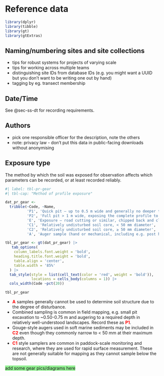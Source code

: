# Reference data

```r
library(dplyr)
library(tibble)
library(gt)
library(gtExtras)
```

## Naming/numbering sites and site collections

-   tips for robust systems for projects of varying scale
-   tips for working across multiple teams
-   distinguishing site IDs from database IDs (e.g. you might want a UUID but you don't want to be writing one out by hand)
-   tagging by eg. transect membership

## Date/Time

See @sec-ss-dt for recording requirements.

## Authors

-   pick one responsible officer for the description, note the others
-   note: privacy law - don't put this data in public-facing downloads without anonymising

## Exposure type

The method by which the soil was exposed for observation affects which parameters can be recorded, or at least recorded reliably.

```r
#| label: tbl-pr-gear
#| tbl-cap: "Method of profile exposure"

dat_pr_gear <-
  tribble(~Code, ~Name,
          'P1', 'Quick pit – up to 0.5 m wide and generally no deeper than 1m',
          'P2', 'Full pit > 1 m wide, exposing the complete profile to regolith or bedrock',
          'E', 'Exposure – road cutting or similar, chipped back and cleaned',
          'C1', 'Relatively undisturbed soil core, < 50 mm diameter',
          'C2', 'Relatively undisturbed soil core, ≥ 50 mm diameter',
          'A', 'Auger sample (hand or mechanical, including e.g. post hole diggers)')

tbl_pr_gear <- gt(dat_pr_gear) |>
   tab_options(
    column_labels.font.weight = 'bold', 
    heading.title.font.weight = 'bold',
    table.align = 'center',
    table.width = '85%'
  ) |>
  tab_style(style = list(cell_text(color = 'red', weight = 'bold')),
            locations = cells_body(columns = 1)) |>
  cols_width(Code ~pct(20))

tbl_pr_gear
```

-   [**A**]{style="color: red"} samples generally cannot be used to determine soil structure due to the degree of disturbance.
-   Combined sampling is common in field mapping, e.g. small pit excavation to \~0.50-0.75 m and augering to a required depth in relatively well-understood landscapes. Record these as [**P1**]{style="color: red"}.
-   Gouge-style augers used in soft marine sediments may be included in [**C2**]{style="color: red"} even though they commonly narrow to \< 50 mm at their maximum depth.
-   [**C1**]{style="color: red"} style samplers are common in paddock-scale monitoring and research, where they are used for rapid surface measurement. These are not generally suitable for mapping as they cannot sample below the topsoil.

[add some gear pics/diagrams here]{style="background-color: lightgreen"}
